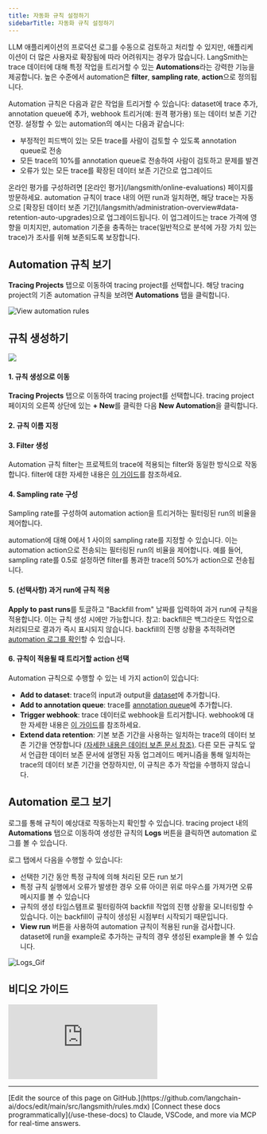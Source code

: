 ```yaml
---
title: 자동화 규칙 설정하기
sidebarTitle: 자동화 규칙 설정하기
---
```


LLM 애플리케이션의 프로덕션 로그를 수동으로 검토하고 처리할 수 있지만, 애플리케이션이 더 많은 사용자로 확장됨에 따라 어려워지는 경우가 많습니다.
LangSmith는 trace 데이터에 대해 특정 작업을 트리거할 수 있는 **Automations**라는 강력한 기능을 제공합니다.
높은 수준에서 automation은 **filter**, **sampling rate**, **action**으로 정의됩니다.

Automation 규칙은 다음과 같은 작업을 트리거할 수 있습니다: dataset에 trace 추가, annotation queue에 추가, webhook 트리거(예: 원격 평가용) 또는 데이터 보존 기간 연장. 설정할 수 있는 automation의 예시는 다음과 같습니다:

- 부정적인 피드백이 있는 모든 trace를 사람이 검토할 수 있도록 annotation queue로 전송
- 모든 trace의 10%를 annotation queue로 전송하여 사람이 검토하고 문제를 발견
- 오류가 있는 모든 trace를 확장된 데이터 보존 기간으로 업그레이드

<Info>
온라인 평가를 구성하려면 [온라인 평가](/langsmith/online-evaluations) 페이지를 방문하세요.
</Info>
<Note>automation 규칙이 trace 내의 어떤 run과 일치하면, 해당 trace는 자동으로 [확장된 데이터 보존 기간](/langsmith/administration-overview#data-retention-auto-upgrades)으로 업그레이드됩니다. 이 업그레이드는 trace 가격에 영향을 미치지만, automation 기준을 충족하는 trace(일반적으로 분석에 가장 가치 있는 trace)가 조사를 위해 보존되도록 보장합니다. </Note>


## Automation 규칙 보기

**Tracing Projects** 탭으로 이동하여 tracing project를 선택합니다. 해당 tracing project의 기존 automation 규칙을 보려면 **Automations** 탭을 클릭합니다.

![View automation rules](/langsmith/images/view-automation-rules.png)

## 규칙 생성하기

![](/langsmith/images/aq-spot-check-rule.gif)

#### 1. 규칙 생성으로 이동

**Tracing Projects** 탭으로 이동하여 tracing project를 선택합니다. tracing project 페이지의 오른쪽 상단에 있는 **+ New**를 클릭한 다음 **New Automation**을 클릭합니다.

#### 2. 규칙 이름 지정

#### 3. Filter 생성

Automation 규칙 filter는 프로젝트의 trace에 적용되는 filter와 동일한 방식으로 작동합니다. filter에 대한 자세한 내용은 [이 가이드](./filter-traces-in-application)를 참조하세요.

#### 4. Sampling rate 구성

Sampling rate를 구성하여 automation action을 트리거하는 필터링된 run의 비율을 제어합니다.

automation에 대해 0에서 1 사이의 sampling rate를 지정할 수 있습니다. 이는 automation action으로 전송되는 필터링된 run의 비율을 제어합니다. 예를 들어, sampling rate를 0.5로 설정하면 filter를 통과한 trace의 50%가 action으로 전송됩니다.

#### 5. (선택사항) 과거 run에 규칙 적용

**Apply to past runs**를 토글하고 "Backfill from" 날짜를 입력하여 과거 run에 규칙을 적용합니다. 이는 규칙 생성 시에만 가능합니다. 참고: backfill은 백그라운드 작업으로 처리되므로 결과가 즉시 표시되지 않습니다. backfill의 진행 상황을 추적하려면 [automation 로그를 확인](./rules#view-logs-for-your-automations)할 수 있습니다.

#### 6. 규칙이 적용될 때 트리거할 action 선택

Automation 규칙으로 수행할 수 있는 네 가지 action이 있습니다:

- **Add to dataset**: trace의 input과 output을 [dataset](/langsmith/evaluation-concepts#datasets)에 추가합니다.
- **Add to annotation queue**: trace를 [annotation queue](/langsmith/evaluation-concepts#annotation-queues)에 추가합니다.
- **Trigger webhook**: trace 데이터로 webhook을 트리거합니다. webhook에 대한 자세한 내용은 [이 가이드](./webhooks)를 참조하세요.
- **Extend data retention**: 기본 보존 기간을 사용하는 일치하는 trace의 데이터 보존 기간을 연장합니다 [(자세한 내용은 데이터 보존 문서 참조)](/langsmith/administration-overview#data-retention).
  다른 모든 규칙도 앞서 언급한 데이터 보존 문서에 설명된 자동 업그레이드 메커니즘을 통해 일치하는 trace의 데이터 보존 기간을 연장하지만,
  이 규칙은 추가 작업을 수행하지 않습니다.

## Automation 로그 보기

로그를 통해 규칙이 예상대로 작동하는지 확인할 수 있습니다. tracing project 내의 **Automations** 탭으로 이동하여 생성한 규칙의 **Logs** 버튼을 클릭하면 automation 로그를 볼 수 있습니다.

로그 탭에서 다음을 수행할 수 있습니다:

- 선택한 기간 동안 특정 규칙에 의해 처리된 모든 run 보기
- 특정 규칙 실행에서 오류가 발생한 경우 오류 아이콘 위로 마우스를 가져가면 오류 메시지를 볼 수 있습니다
- 규칙의 생성 타임스탬프로 필터링하여 backfill 작업의 진행 상황을 모니터링할 수 있습니다. 이는 backfill이 규칙이 생성된 시점부터 시작되기 때문입니다.
- **View run** 버튼을 사용하여 automation 규칙이 적용된 run을 검사합니다. dataset에 run을 example로 추가하는 규칙의 경우 생성된 example을 볼 수 있습니다.

![Logs_Gif](/langsmith/images/rule-logs.gif)

## 비디오 가이드
<iframe
  className="w-full aspect-video rounded-xl"
  src="https://www.youtube.com/embed/z69cBXTJFZ0?si=GBKQ9_muHR1zllLl"
  title="YouTube video player"
  frameBorder="0"
  allow="accelerometer; autoplay; clipboard-write; encrypted-media; gyroscope; picture-in-picture"
  allowFullScreen
></iframe>

---

<Callout icon="pen-to-square" iconType="regular">
    [Edit the source of this page on GitHub.](https://github.com/langchain-ai/docs/edit/main/src/langsmith/rules.mdx)
</Callout>
<Tip icon="terminal" iconType="regular">
    [Connect these docs programmatically](/use-these-docs) to Claude, VSCode, and more via MCP for    real-time answers.
</Tip>

